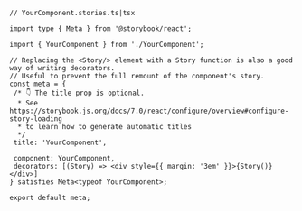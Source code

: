 ```tsx
// YourComponent.stories.ts|tsx

import type { Meta } from '@storybook/react';

import { YourComponent } from './YourComponent';

// Replacing the <Story/> element with a Story function is also a good way of writing decorators.
// Useful to prevent the full remount of the component's story.
const meta = {
 /* 👇 The title prop is optional.
  * See https://storybook.js.org/docs/7.0/react/configure/overview#configure-story-loading
  * to learn how to generate automatic titles
  */
 title: 'YourComponent',

 component: YourComponent,
 decorators: [(Story) => <div style={{ margin: '3em' }}>{Story()}</div>]
} satisfies Meta<typeof YourComponent>;

export default meta;
```

